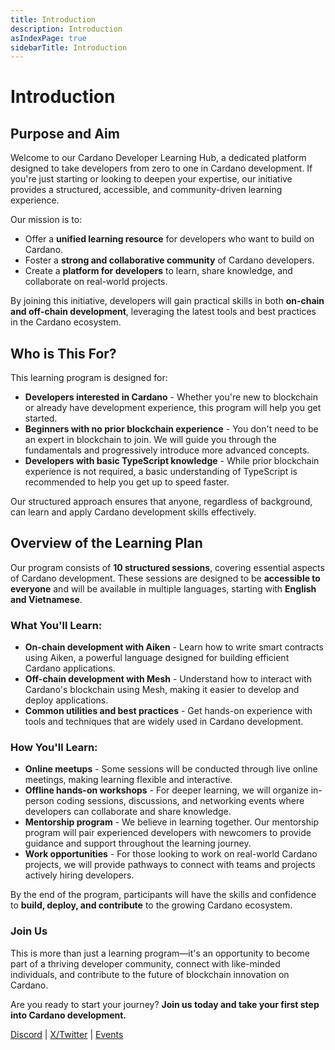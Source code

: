 ```yaml
---
title: Introduction
description: Introduction
asIndexPage: true
sidebarTitle: Introduction
---
```


# Introduction

## Purpose and Aim

Welcome to our Cardano Developer Learning Hub, a dedicated platform designed to take developers from zero to one in Cardano development. If you're just starting or looking to deepen your expertise, our initiative provides a structured, accessible, and community-driven learning experience.

Our mission is to:

- Offer a **unified learning resource** for developers who want to build on Cardano.
- Foster a **strong and collaborative community** of Cardano developers.
- Create a **platform for developers** to learn, share knowledge, and collaborate on real-world projects.

By joining this initiative, developers will gain practical skills in both **on-chain and off-chain development**, leveraging the latest tools and best practices in the Cardano ecosystem.

## Who is This For?

This learning program is designed for:

- **Developers interested in Cardano** - Whether you're new to blockchain or already have development experience, this program will help you get started.
- **Beginners with no prior blockchain experience** - You don't need to be an expert in blockchain to join. We will guide you through the fundamentals and progressively introduce more advanced concepts.
- **Developers with basic TypeScript knowledge** - While prior blockchain experience is not required, a basic understanding of TypeScript is recommended to help you get up to speed faster.

Our structured approach ensures that anyone, regardless of background, can learn and apply Cardano development skills effectively.

## Overview of the Learning Plan

Our program consists of **10 structured sessions**, covering essential aspects of Cardano development. These sessions are designed to be **accessible to everyone** and will be available in multiple languages, starting with **English and Vietnamese**.

### What You'll Learn:

- **On-chain development with Aiken** - Learn how to write smart contracts using Aiken, a powerful language designed for building efficient Cardano applications.
- **Off-chain development with Mesh** - Understand how to interact with Cardano's blockchain using Mesh, making it easier to develop and deploy applications.
- **Common utilities and best practices** - Get hands-on experience with tools and techniques that are widely used in Cardano development.

### How You'll Learn:

- **Online meetups** - Some sessions will be conducted through live online meetings, making learning flexible and interactive.
- **Offline hands-on workshops** - For deeper learning, we will organize in-person coding sessions, discussions, and networking events where developers can collaborate and share knowledge.
- **Mentorship program** - We believe in learning together. Our mentorship program will pair experienced developers with newcomers to provide guidance and support throughout the learning journey.
- **Work opportunities** - For those looking to work on real-world Cardano projects, we will provide pathways to connect with teams and projects actively hiring developers.

By the end of the program, participants will have the skills and confidence to **build, deploy, and contribute** to the growing Cardano ecosystem.

### Join Us

This is more than just a learning program—it's an opportunity to become part of a thriving developer community, connect with like-minded individuals, and contribute to the future of blockchain innovation on Cardano.

Are you ready to start your journey? **Join us today and take your first step into Cardano development.**

[Discord](https://discord.gg/zeB3GuM3t5) | [X/Twitter](https://x.com/BuilderAsia) | [Events](https://cardanobuilders.github.io/en/schedule)
